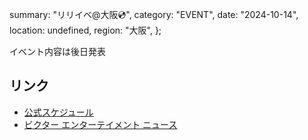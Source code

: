   summary: "リリイベ@大阪💿",
  category: "EVENT",
  date: "2024-10-14",
  location: undefined,
  region: "大阪",
};

イベント内容は後日発表

## リンク

- [公式スケジュール](https://takanenonadeshiko.jp/events/event/2ndシングル「タイトル未定」リリースイベント/)
- [ビクター エンターテイメント ニュース](https://www.jvcmusic.co.jp/-/News/A028511/16.html)